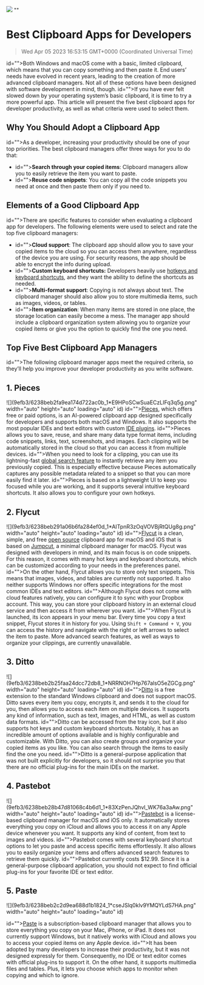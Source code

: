 ![](https://uploads-ssl.webflow.com/6143afec68f555387049efb3/62f2bc65eafac5870e589660_best%20clipboard%20apps.jpg)
""
# Best Clipboard Apps for Developers
> Wed Apr 05 2023 16:53:15 GMT+0000 (Coordinated Universal Time)

id="">Both Windows and macOS come with a basic, limited clipboard, which means that you can copy something and then paste it. End users’ needs have evolved in recent years, leading to the creation of more advanced clipboard managers. Not all of these options have been designed with software development in mind, though.
id="">If you have ever felt slowed down by your operating system’s basic clipboard, it is time to try a more powerful app. This article will present the five best clipboard apps for developer productivity, as well as what criteria were used to select them.

## Why You Should Adopt a Clipboard App
id="">As a developer, increasing your productivity should be one of your top priorities. The best clipboard managers offer three ways for you to do that:
- id=""><strong id="">Search through your copied items</strong>: Clipboard managers allow you to easily retrieve the item you want to paste.
- id=""><strong id="">Reuse code snippets</strong>: You can copy all the code snippets you need at once and then paste them only if you need to.

## Elements of a Good Clipboard App
id="">There are specific features to consider when evaluating a clipboard app for developers. The following elements were used to select and rate the top five clipboard managers:
- id=""><strong id="">Cloud support</strong>: The clipboard app should allow you to save your copied items to the cloud so you can access them anywhere, regardless of the device you are using. For security reasons, the app should be able to encrypt the info during upload.
- id=""><strong id="">Custom keyboard shortcuts:</strong> Developers heavily use <a href="https://code.pieces.app/blog/keyboard-shortcuts-programmers">hotkeys and keyboard shortcuts</a>, and they want the ability to define the shortcuts as needed.
- id=""><strong id="">Multi-format support</strong>: Copying is not always about text. The clipboard manager should also allow you to store multimedia items, such as images, videos, or tables.
- id=""><strong id="">Item organization</strong>: When many items are stored in one place, the storage location can easily become a mess. The manager app should include a clipboard organization system allowing you to organize your copied items or give you the option to quickly find the one you need.

## Top Five Best Clipboard App Managers
id="">The following clipboard manager apps meet the required criteria, so they’ll help you improve your developer productivity as you write software.

##  1. Pieces
![](9efb3/6238beb2fa9ea174d722ac0b_1*E9HPoSCwSuaECzLIFq3q5g.png" width="auto" height="auto" loading="auto" id)
id=""><a href="https://pieces.app/" target="_blank">Pieces</a>, which offers free or paid options, is an AI-powered clipboard app designed specifically for developers and supports both macOS and Windows. It also supports the most popular IDEs and text editors with custom <a href="https://code.pieces.app/plugins" target="_blank">IDE&nbsp;plugins</a>. 
id="">Pieces allows you to save, reuse, and share many data type format items, including code snippets, links, text, screenshots, and images. Each clipping will be automatically stored in the cloud so that you can access it from multiple devices.
id="">When you need to look for a clipping, you can use its lightning-fast <a href="https://code.pieces.app/updates/pieces-desktop-app-os-global-search">global search feature</a> to instantly retrieve any item you previously copied. This is especially effective because Pieces automatically captures any possible metadata related to a snippet so that you can more easily find it later.
id="">Pieces is based on a lightweight UI to keep you focused while you are working, and it supports several intuitive keyboard shortcuts. It also allows you to configure your own hotkeys.

##  2. Flycut
![](9efb3/6238beb291a06b6fa284ef0d_1*AITpnR3zOqVOVBjRtQUg8g.png" width="auto" height="auto" loading="auto" id)
id=""><a href="https://apps.apple.com/us/app/flycut-clipboard-manager/id442160987?mt=12" target="_blank" id="">Flycut</a> is a clean, simple, and free <a href="https://github.com/TermiT/Flycut" target="_blank" id="">open source</a> clipboard app for macOS and iOS that is based on <a href="https://github.com/snark/jumpcut" target="_blank" id="">Jumpcut</a>, a minimal clipboard manager for macOS. Flycut was designed with developers in mind, and its main focus is on code snippets. For this reason, it comes with many hot keys and keyboard shortcuts, which can be customized according to your needs in the preferences panel.
id="">On the other hand, Flycut allows you to store only text snippets. This means that images, videos, and tables are currently not supported. It also neither supports Windows nor offers specific integrations for the most common IDEs and text editors.
id="">Although Flycut does not come with cloud features natively, you can configure it to sync with your Dropbox account. This way, you can store your clipboard history in an external cloud service and then access it from wherever you want.
id="">When Flycut is launched, its icon appears in your menu bar. Every time you copy a text snippet, Flycut stores it in history for you. Using `Shift + Command + V`, you can access the history and navigate with the right or left arrows to select the item to paste. More advanced search features, as well as ways to organize your clippings, are currently unavailable.

## 3. Ditto
![](9efb3/6238beb2b25faa24dcc72db8_1*NRRNOH7Hp767alsO5eZGCg.png" width="auto" height="auto" loading="auto" id)
id=""><a href="https://ditto-cp.sourceforge.io/" target="_blank" id="">Ditto</a> is a free extension to the standard Windows clipboard and does not support macOS. Ditto saves every item you copy, encrypts it, and sends it to the cloud for you, then allows you to access each item on multiple devices. It supports any kind of information, such as text, images, and HTML, as well as custom data formats.
id="">Ditto can be accessed from the tray icon, but it also supports hot keys and custom keyboard shortcuts. Notably, it has an incredible amount of options available and is highly configurable and customizable. With Ditto, you can also create groups and organize your copied items as you like. You can also search through the items to easily find the one you need.
id="">Ditto is a general-purpose application that was not built explicitly for developers, so it should not surprise you that there are no official plug-ins for the main IDEs on the market.

## 4. Pastebot
![](9efb3/6238beb28b47d81068c4b6d1_1*83XzPenJQhvl_WK76a3aAw.png" width="auto" height="auto" loading="auto" id)
id=""><a href="https://tapbots.com/pastebot/" target="_blank" id="">Pastebot</a> is a license-based clipboard manager for macOS and iOS only. It automatically stores everything you copy on iCloud and allows you to access it on any Apple device whenever you want. It supports any kind of content, from text to images and videos.
id="">Pastebot comes with several keyboard shortcut options to let you paste and access specific items effortlessly. It also allows you to easily organize your items and offers advanced search features to retrieve them quickly.
id="">Pastebot currently costs $12.99. Since it is a general-purpose clipboard application, you should not expect to find official plug-ins for your favorite IDE or text editor.

##  5. Paste
![](9efb3/6238beb2c2d9ea688d1b1824_1*cseJSlq0klv9YMQYLdS7HA.png" width="auto" height="auto" loading="auto" id)

id=""><a href="https://apps.apple.com/app/paste-clipboard-manager/id967805235" target="_blank" id="">Paste</a> is a subscription-based clipboard manager that allows you to store everything you copy on your Mac, iPhone, or iPad. It does not currently support Windows, but it natively works with iCloud and allows you to access your copied items on any Apple device.
id="">It has been adopted by many developers to increase their productivity, but it was not designed expressly for them. Consequently, no IDE or text editor comes with official plug-ins to support it. On the other hand, it supports multimedia files and tables. Plus, it lets you choose which apps to monitor when copying and which to ignore.
